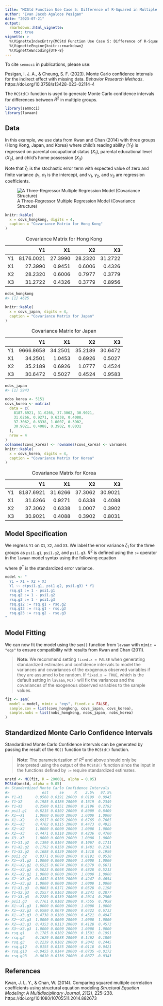 ```yaml
---
title: "MCStd Function Use Case 5: Difference of R-Squared in Multiple Groups"
author: "Ivan Jacob Agaloos Pesigan"
date: "2023-07-21"
output:
  rmarkdown::html_vignette:
    toc: true
vignette: >
  %\VignetteIndexEntry{MCStd Function Use Case 5: Difference of R-Squared in Multiple Groups}
  %\VignetteEngine{knitr::rmarkdown}
  %\VignetteEncoding{UTF-8}
---
```


<!-- vignettes/mcstd-5-difference-rsq-multigroup.Rmd is generated from .setup/vignettes/mcstd-5-difference-rsq-multigroup.Rmd.orig. Please edit that file -->



To cite `semmcci` in publications, please use: 

Pesigan, I. J. A., & Cheung, S. F. (2023).
Monte Carlo confidence intervals for the indirect effect with missing data.
*Behavior Research Methods*.
https://doi.org/10.3758/s13428-023-02114-4



The `MCStd()` function is used
to generate Monte Carlo confidence intervals
for differences between $R^{2}$
in multiple groups.


```r
library(semmcci)
library(lavaan)
```

## Data

In this example,
we use data from Kwan and Chan (2014)
with three groups (Hong Kong, Japan, and Korea)
where child's reading ability ($Y_{1}$)
is regressed on
parental occupational status ($X_{1}$),
parental educational level ($X_{2}$), and
child's home possession ($X_{3}$)

\begin{equation}
    Y_{1}
    =
    \alpha_{1}
    +
    \gamma_{1}
    X_{1}
    +
    \gamma_{2}
    X_{2}
    +
    \gamma_{3}
    X_{3}
    +
    \zeta_{1} .
\end{equation}

\noindent Note that $\zeta_{1}$ is the stochastic error term
with expected value of zero
and finite variance $\psi_{1}$,
$\alpha_{1}$ is the intercept,
and $\gamma_{1}$, $\gamma_{2}$, and $\gamma_{3}$
are regression coefficients.

![A Three-Regressor Multiple Regression Model (Covariance Structure)](https://raw.githubusercontent.com/jeksterslab/semmcci/main/latexsrc/figures/png/kwan-2011-example-1.png)




```r
knitr::kable(
  x = covs_hongkong, digits = 4,
  caption = "Covariance Matrix for Hong Kong"
)
```



Table: Covariance Matrix for Hong Kong

|   |        Y1|      X1|      X2|      X3|
|:--|---------:|-------:|-------:|-------:|
|Y1 | 8176.0021| 27.3990| 28.2320| 31.2722|
|X1 |   27.3990|  0.9451|  0.6006|  0.4326|
|X2 |   28.2320|  0.6006|  0.7977|  0.3779|
|X3 |   31.2722|  0.4326|  0.3779|  0.8956|



```r
nobs_hongkong
#> [1] 4625
```




```r
knitr::kable(
  x = covs_japan, digits = 4,
  caption = "Covariance Matrix for Japan"
)
```



Table: Covariance Matrix for Japan

|   |        Y1|      X1|      X2|      X3|
|:--|---------:|-------:|-------:|-------:|
|Y1 | 9666.8658| 34.2501| 35.2189| 30.6472|
|X1 |   34.2501|  1.0453|  0.6926|  0.5027|
|X2 |   35.2189|  0.6926|  1.0777|  0.4524|
|X3 |   30.6472|  0.5027|  0.4524|  0.9583|



```r
nobs_japan
#> [1] 5943
```


```r
nobs_korea <- 5151
covs_korea <- matrix(
  data = c(
    8187.6921, 31.6266, 37.3062, 30.9021,
    31.6266, 0.9271, 0.6338, 0.4088,
    37.3062, 0.6338, 1.0007, 0.3902,
    30.9021, 0.4088, 0.3902, 0.8031
  ),
  nrow = 4
)
colnames(covs_korea) <- rownames(covs_korea) <- varnames
knitr::kable(
  x = covs_korea, digits = 4,
  caption = "Covariance Matrix for Korea"
)
```



Table: Covariance Matrix for Korea

|   |        Y1|      X1|      X2|      X3|
|:--|---------:|-------:|-------:|-------:|
|Y1 | 8187.6921| 31.6266| 37.3062| 30.9021|
|X1 |   31.6266|  0.9271|  0.6338|  0.4088|
|X2 |   37.3062|  0.6338|  1.0007|  0.3902|
|X3 |   30.9021|  0.4088|  0.3902|  0.8031|



## Model Specification

We regress `Y1` on `X1`, `X2`, and `X3`.
We label the error variance
$\zeta_{1}$
for the three groups as
`psi1.g1`, `psi1.g2`, and `psi1.g3`.
$R^{2}$
is defined using the `:=` operator
in the `lavaan` model syntax
using the following equation

\begin{equation}
    R^{2}
    =
    1 - \psi^{\ast}
\end{equation}

\noindent where $\psi^{\ast}$
is the standardized error variance.


```r
model <- "
  Y1 ~ X1 + X2 + X3
  Y1 ~~ c(psi1.g1, psi1.g2, psi1.g3) * Y1
  rsq.g1 := 1 - psi1.g1
  rsq.g2 := 1 - psi1.g2
  rsq.g3 := 1 - psi1.g3
  rsq.g12 := rsq.g1 - rsq.g2
  rsq.g13 := rsq.g1 - rsq.g3
  rsq.g23 := rsq.g2 - rsq.g3
"
```

## Model Fitting

We can now fit the model using the `sem()` function from `lavaan`
with `mimic = "eqs"`
to ensure compatibility with results from Kwan and Chan (2011).

> **Note:** We recommend setting `fixed.x = FALSE`
> when generating standardized estimates and confidence intervals
> to model the variances and covariances of the exogenous observed variables
> if they are assumed to be random.
> If `fixed.x = TRUE`, which is the default setting in `lavaan`,
> `MC()` will fix the variances and the covariances
> of the exogenous observed variables to the sample values.


```r
fit <- sem(
  model = model, mimic = "eqs", fixed.x = FALSE,
  sample.cov = list(covs_hongkong, covs_japan, covs_korea),
  sample.nobs = list(nobs_hongkong, nobs_japan, nobs_korea)
)
```

## Standardized Monte Carlo Confidence Intervals

Standardized Monte Carlo Confidence intervals can be generated by passing the result of the `MC()` function to the `MCStd()` function.

> **Note:** The parameterization of $R^{2}$ and above
> should only be interpreted using the output of the `MCStd()` function
> since the input in the functions defined by `:=`
> require standardized estimates.


```r
unstd <- MC(fit, R = 20000L, alpha = 0.05)
MCStd(unstd, alpha = 0.05)
#> Standardized Monte Carlo Confidence Intervals
#>               est     se     R    2.5%   97.5%
#> Y1~X1      0.0568 0.0191 20000  0.0199  0.0945
#> Y1~X2      0.1985 0.0186 20000  0.1619  0.2349
#> Y1~X3      0.2500 0.0151 20000  0.2196  0.2792
#> psi1.g1    0.8215 0.0102 20000  0.8009  0.8409
#> X1~~X1     1.0000 0.0000 20000  1.0000  1.0000
#> X1~~X2     0.6917 0.0076 20000  0.6765  0.7065
#> X1~~X3     0.4702 0.0115 20000  0.4473  0.4925
#> X2~~X2     1.0000 0.0000 20000  1.0000  1.0000
#> X2~~X3     0.4471 0.0118 20000  0.4236  0.4700
#> X3~~X3     1.0000 0.0000 20000  1.0000  1.0000
#> Y1~X1.g2   0.1390 0.0164 20000  0.1067  0.1711
#> Y1~X2.g2   0.1792 0.0158 20000  0.1481  0.2101
#> Y1~X3.g2   0.1688 0.0139 20000  0.1418  0.1959
#> psi1.g2    0.8371 0.0088 20000  0.8191  0.8538
#> X1~~X1.g2  1.0000 0.0000 20000  1.0000  1.0000
#> X1~~X2.g2  0.6525 0.0074 20000  0.6379  0.6671
#> X1~~X3.g2  0.5023 0.0098 20000  0.4828  0.5213
#> X2~~X2.g2  1.0000 0.0000 20000  1.0000  1.0000
#> X2~~X3.g2  0.4452 0.0103 20000  0.4247  0.4654
#> X3~~X3.g2  1.0000 0.0000 20000  1.0000  1.0000
#> Y1~X1.g3   0.0863 0.0171 20000  0.0528  0.1198
#> Y1~X2.g3   0.2557 0.0163 20000  0.2241  0.2877
#> Y1~X3.g3   0.2289 0.0139 20000  0.2014  0.2560
#> psi1.g3    0.7761 0.0102 20000  0.7555  0.7958
#> X1~~X1.g3  1.0000 0.0000 20000  1.0000  1.0000
#> X1~~X2.g3  0.6580 0.0079 20000  0.6422  0.6733
#> X1~~X3.g3  0.4738 0.0108 20000  0.4521  0.4947
#> X2~~X2.g3  1.0000 0.0000 20000  1.0000  1.0000
#> X2~~X3.g3  0.4353 0.0113 20000  0.4128  0.4573
#> X3~~X3.g3  1.0000 0.0000 20000  1.0000  1.0000
#> rsq.g1     0.1785 0.0102 20000  0.1591  0.1991
#> rsq.g2     0.1629 0.0088 20000  0.1462  0.1809
#> rsq.g3     0.2239 0.0102 20000  0.2042  0.2445
#> rsq.g12    0.0155 0.0135 20000 -0.0110  0.0421
#> rsq.g13   -0.0455 0.0144 20000 -0.0735 -0.0172
#> rsq.g23   -0.0610 0.0136 20000 -0.0877 -0.0343
```

## References

Kwan, J. L. Y., & Chan, W. (2014).
Comparing squared multiple correlation coefficients using structural equation modeling
*Structural Equation Modeling: A Multidisciplinary Journal*, *21*(2), 225-238.
https://doi.org/10.1080/10705511.2014.882673
